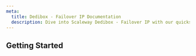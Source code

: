 ```yaml
---
meta:
  title: Dedibox - Failover IP Documentation
  description: Dive into Scaleway Dedibox - Failover IP with our quickstart guides, how-tos, tutorials and more
---
```


<ProductHeader
   productName="Dedibox - Failover IP"
   productLogo="dedibox"
   description="Failover IPs are IP addresses that you can order and move from one server to another (even across datacenters), without changing your whole configuration."
   url="/dedibox-network/ip-failover/quickstart"
   label="Failover IP Quickstart"
/>

## Getting Started

<Grid>
    <SummaryCard
        title="Quickstart"
        icon="rocket"
        description="Learn how to create, and manage a Dedibox failover IP in a few steps."
        label="View Quickstart"
        url="/dedibox-network/ip-failover/quickstart/"
    />
    <SummaryCard
        title="Concepts"
        icon="information-circle-outline"
        description="Core concepts that give you a better understanding of failover IPs."
        label="View Concepts"
        url="/dedibox-network/ip-failover/concepts/"
    />
    <SummaryCard
        title="How-tos"
        icon="help-circle-outline"
        description="Check our guides helping you to configure failover IPs for Dedibox."
        label="View How-tos"
        url="/dedibox-network/ip-failover/how-to/"
    />
</Grid>

<ClickableBanner
    productLogo="console"
    title="Dedibox Failover IP API"
    description="Learn how to create and manage your Dedibox dedicated servers through the API."
    url="https://console.online.net/en/api/"
    label="Go to Dedibox API"
/>